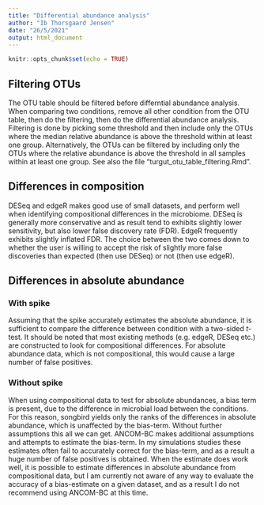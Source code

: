 ```yaml
---
title: "Differential abundance analysis"
author: "Ib Thorsgaard Jensen"
date: "26/5/2021"
output: html_document
---
```


```r
knitr::opts_chunk$set(echo = TRUE)
```

## Filtering OTUs
The OTU table should be filtered before differntial abundance analysis. When comparing two conditions, remove all other condition from the OTU table, then do the filtering, then do the differential abundance analysis. Filtering is done by picking some threshold and then include only the OTUs where the median relative abundance is above the threshold within at least one group. Alternatively, the OTUs can be filtered by including only the OTUs where the relative abundance is above the threshold in all samples within at least one group. See also the file "turgut_otu_table_filtering.Rmd".

## Differences in composition
DESeq and edgeR makes good use of small datasets, and perform well when identifying compositional differences in the microbiome. DESeq is generally more conservative and as result tend to exhibits slightly lower sensitivity, but also lower false discovery rate (FDR). EdgeR frequently exhibits slightly inflated FDR. The choice between the two comes down to whether the user is willing to accept the risk of slightly more false discoveries than expected (then use DESeq) or not (then use edgeR).

## Differences in absolute abundance
### With spike
Assuming that the spike accurately estimates the absolute abundance, it is sufficient to compare the difference between condition with a two-sided $t$-test. It should be noted that most existing methods (e.g. edgeR, DESeq etc.) are constructed to look for compositional differences. For absolute abundance data, which is not compositional, this would cause a large number of false positives.

### Without spike
When using compositional data to test for absolute abundances, a bias term is present, due to the difference in microbial load between the conditions. For this reason, songbird yields only the ranks of the differences in absolute abundance, which is unaffected by the bias-term. Without further assumptions this all we can get. ANCOM-BC makes additional assumptions and attempts to estimate the bias-term. In my simulations studies these estimates often fail to accurately correct for the bias-term, and as a result a huge number of false positives is obtained. When the estimate does work well, it is possible to estimate differences in absolute abundance from compositional data, but I am currently not aware of any way to evaluate the accuracy of a bias-estimate on a given dataset, and as a result I do not recommend using ANCOM-BC at this time.
